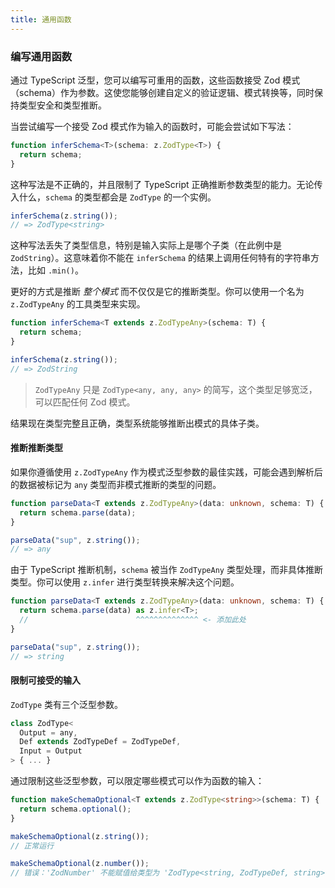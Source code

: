 ```yaml
---
title: 通用函数
---
```


### 编写通用函数

通过 TypeScript 泛型，您可以编写可重用的函数，这些函数接受 Zod 模式（schema）作为参数。这使您能够创建自定义的验证逻辑、模式转换等，同时保持类型安全和类型推断。

当尝试编写一个接受 Zod 模式作为输入的函数时，可能会尝试如下写法：

```ts
function inferSchema<T>(schema: z.ZodType<T>) {
  return schema;
}
```

这种写法是不正确的，并且限制了 TypeScript 正确推断参数类型的能力。无论传入什么，`schema` 的类型都会是 `ZodType` 的一个实例。

```ts
inferSchema(z.string());
// => ZodType<string>
```

这种写法丢失了类型信息，特别是输入实际上是哪个子类（在此例中是 `ZodString`）。这意味着你不能在 `inferSchema` 的结果上调用任何特有的字符串方法，比如 `.min()`。

更好的方式是推断 _整个模式_ 而不仅仅是它的推断类型。你可以使用一个名为 `z.ZodTypeAny` 的工具类型来实现。

```ts
function inferSchema<T extends z.ZodTypeAny>(schema: T) {
  return schema;
}

inferSchema(z.string());
// => ZodString
```

> `ZodTypeAny` 只是 `ZodType<any, any, any>` 的简写，这个类型足够宽泛，可以匹配任何 Zod 模式。

结果现在类型完整且正确，类型系统能够推断出模式的具体子类。

#### 推断推断类型

如果你遵循使用 `z.ZodTypeAny` 作为模式泛型参数的最佳实践，可能会遇到解析后的数据被标记为 `any` 类型而非模式推断的类型的问题。

```ts
function parseData<T extends z.ZodTypeAny>(data: unknown, schema: T) {
  return schema.parse(data);
}

parseData("sup", z.string());
// => any
```

由于 TypeScript 推断机制，`schema` 被当作 `ZodTypeAny` 类型处理，而非具体推断类型。你可以使用 `z.infer` 进行类型转换来解决这个问题。

```ts
function parseData<T extends z.ZodTypeAny>(data: unknown, schema: T) {
  return schema.parse(data) as z.infer<T>;
  //                        ^^^^^^^^^^^^^^ <- 添加此处
}

parseData("sup", z.string());
// => string
```

#### 限制可接受的输入

`ZodType` 类有三个泛型参数。

```ts
class ZodType<
  Output = any,
  Def extends ZodTypeDef = ZodTypeDef,
  Input = Output
> { ... }
```

通过限制这些泛型参数，可以限定哪些模式可以作为函数的输入：

```ts
function makeSchemaOptional<T extends z.ZodType<string>>(schema: T) {
  return schema.optional();
}

makeSchemaOptional(z.string());
// 正常运行

makeSchemaOptional(z.number());
// 错误：'ZodNumber' 不能赋值给类型为 'ZodType<string, ZodTypeDef, string>' 的参数
```
